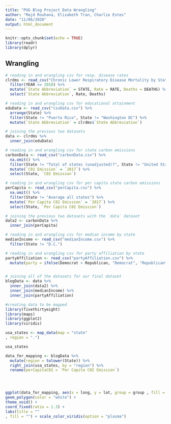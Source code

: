 ```yaml
---
title: "PUG Blog Project Data Wrangling"
author: "Majd Rouhana, Elizabeth Tran, Charlie Estes"
date: "11/06/2020"
output: html_document
---
```


```r
knitr::opts_chunk$set(echo = TRUE)
library(readr)
library(dplyr)
```

## Wrangling

```r
# reading in and wrangling csv for resp. disease rates
clrdms <- read_csv("Chronic Lower Respiratory Disease Mortality by State.csv") %>%
  filter(YEAR == 2018) %>%
  mutate(`State Abbreviation` = STATE, Rate = RATE, Deaths = DEATHS) %>%
  select(`State Abbreviation`, Rate, Deaths)

# reading in and wrangling csv for educational attainment
eduData <- read_csv("csvData.csv") %>%
  arrange(State) %>%
  filter(State != "Puerto Rico", State != "Washington DC") %>%
  mutate(`State Abbreviation` = clrdms$`State Abbreviation`)

# joining the previous two datasets
data <- clrdms %>%
  inner_join(eduData)

# reading in and wrangling csv for state carbon emissions
carbonData <- read_csv("carbonData.csv") %>%
  na.omit() %>%
  filter(State != "Total of states (unadjusted)?", State != "United States", State != "District of Columbia") %>%
  mutate(`C02 Emission` = `2017`) %>%
  select(State, `C02 Emission`)

# reading in and wrangling csv for per capita state carbon emissions
perCapita <- read_csv("perCapita.csv") %>%
  na.omit() %>%
  filter(State != "Average all states") %>%
  mutate(`Per Capita C02 Emission` = `2017`) %>%
  select(State, `Per Capita C02 Emission`)

# joining the previous two datasets with the `data` dataset
data2 <- carbonData %>%
  inner_join(perCapita)

# reading in and wrangling csv for median income by state
medianIncome <- read_csv("medianIncome.csv") %>%
  filter(State != "D.C.")

# reading in and wrangling csv for party affiliation by state
partyAffiliation <- read_csv("partyAffiliation.csv") %>%
  mutate(party = ifelse(Democrat > Republican, "Democrat", "Republican"))


# joining all of the datasets for our final dataset
blogData <- data %>%
  inner_join(data2) %>%
  inner_join(medianIncome) %>%
  inner_join(partyAffiliation)

#creating data to be mapped
library(fivethirtyeight)
library(maps)
library(ggplot2)
library(viridis)

usa_states <- map_data(map = "state"
, region = ".")

usa_states

data_for_mapping <- blogData %>% 
  mutate(region = tolower(State)) %>%
  right_join(usa_states, by = "region") %>%
  rename(perCapitaC02 = `Per Capita C02 Emission`)




ggplot(data_for_mapping, aes(x = long, y = lat, group = group , fill = perCapitaC02)) +
geom_polygon(color = "white") +
theme_void() +
coord_fixed(ratio = 1.3) +
labs(title = ""
, fill = "") + scale_color_viridis(option = "plasma")
```

